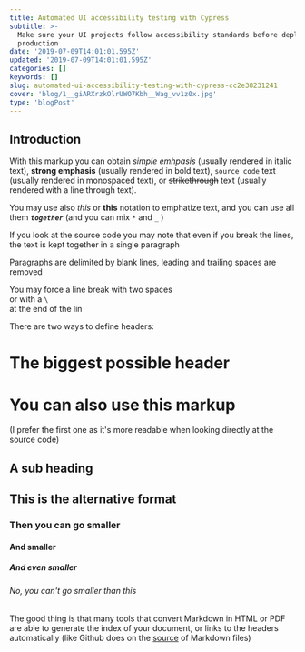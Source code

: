 ```yaml
---
title: Automated UI accessibility testing with Cypress
subtitle: >-
  Make sure your UI projects follow accessibility standards before deploying to
  production
date: '2019-07-09T14:01:01.595Z'
updated: '2019-07-09T14:01:01.595Z'
categories: []
keywords: []
slug: automated-ui-accessibility-testing-with-cypress-cc2e38231241
cover: 'blog/1__giARXrzkOlrUWO7Kbh__Wag_vv1z0x.jpg'
type: 'blogPost'
---
```



## Introduction
With this markup you can obtain *simple emhpasis* (usually rendered in italic text), **strong emphasis** (usually rendered in bold text), `source code` text (usually rendered in monospaced text), or ~~strikethrough~~ text (usually rendered with a line through text).

You may use also _this_ or __this__ notation to emphatize text, and you can use all them _**`together`**_ (and you can mix `*` and `_` )

If you look at the source code you may note that
even 
if 
you 
break 
the 
lines,
the text is kept together
in a single paragraph

 Paragraphs are delimited by blank lines, leading and trailing spaces are removed 

You may force a line break with two spaces  
or with a `\`\
at the end of the lin


There are two ways to define headers:

The biggest possible header
===========================

# You can also use this markup

(I prefer the first one as it's more readable when looking directly at the source code)
 
A sub heading
-------------
 
## This is the alternative format

### Then you can go smaller

#### And smaller

##### And even smaller

###### No, you can't go smaller than this

The good thing is that many tools that convert Markdown in HTML or PDF are able to generate the index of your document, or links to the headers automatically (like Github does on the [source](http://git.io/vfz98) of Markdown files)